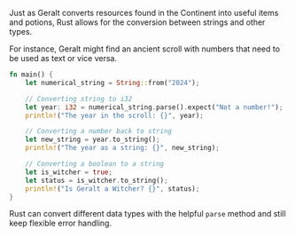 Just as Geralt converts resources found in the Continent into useful items and potions, Rust allows for the conversion between strings and other types.

For instance, Geralt might find an ancient scroll with numbers that need to be used as text or vice versa.

```rust
fn main() {
    let numerical_string = String::from("2024");

    // Converting string to i32
    let year: i32 = numerical_string.parse().expect("Not a number!");
    println!("The year in the scroll: {}", year);

    // Converting a number back to string
    let new_string = year.to_string();
    println!("The year as a string: {}", new_string);

    // Converting a boolean to a string
    let is_witcher = true;
    let status = is_witcher.to_string();
    println!("Is Geralt a Witcher? {}", status);
}
```

Rust can convert different data types with the helpful `parse` method and still keep flexible error handling.